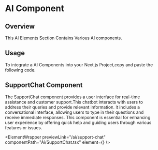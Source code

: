 
# AI Component

## Overview

This AI Elements Section Contains Various AI components.

## Usage

To integrate a AI Components into your Next.js Project,copy and paste the following code.

## SupportChat Component

The SupportChat component provides a user interface for real-time assistance and customer support.This chatbot interacts with users to address their queries and provide relevant information. It includes a conversational interface, allowing users to type in their questions and receive immediate responses. This component is essential for enhancing user experience by offering quick help and guiding users through various features or issues.

<ElementWrapper
  previewLink="/ai/support-chat"
  componentPath="Ai/SupportChat.tsx"
  element={<SupportChat />}
/>
